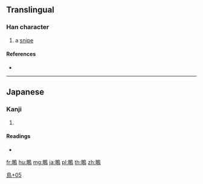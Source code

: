 {{character info/new}}
==Translingual==

===Han character===
{{Han char|rn=196|rad=鳥|as=05|sn=16|four=|canj=WHAF}}

# a [[snipe]]

====References====
* {{Han ref|kx=1487.151|dkj=46831|hdz=74623.131|uh=9D2B|ud=40235}}

----

==Japanese==

===Kanji===
{{ja-kanji|grade=|rs=鳥05}}

# {{defn|lang=ja|sort=鳥05}}

====Readings====
* {{ja-readings|on=|kun=[[しぎ]] (shigi)}}

[[Category:Japanese-only CJKV Characters|鳥+05]]

[[fr:鴫]]
[[hu:鴫]]
[[mg:鴫]]
[[ja:鴫]]
[[pl:鴫]]
[[th:鴫]]
[[zh:鴫]]